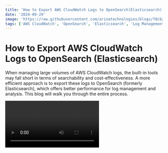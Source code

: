 ```yaml
---
title: 'How to Export AWS CloudWatch Logs to OpenSearch(Elasticsearch) Integration:A Complete Guide'
date: '2024-09-29'
image: 'https://raw.githubusercontent.com/arinatechnologies/blogs/f8cb218a053afcdca7c93dcea55c3780ea0cfc53/images/awscloudwatchlogtoopensearch.webp'
tags: ['AWS CloudWatch', 'OpenSearch', 'Elasticsearch', 'Log Management', 'AWS Lambda','Cloud Management','CloudWatch Logs Export','AWS IAM Roles','Cloudflare Domain Management','Cloud Monitoring','Cloud Logging Solutions','AWS Cloud Infrastructure','DevOps Tools']
---
```

# How to Export AWS CloudWatch Logs to OpenSearch (Elasticsearch)

When managing large volumes of AWS CloudWatch logs, the built-in tools may fall short in terms of searchability and cost-effectiveness. A more efficient approach is to export these logs to OpenSearch (formerly Elasticsearch), which offers better performance for log management and analysis. This blog will walk you through the entire process.

<Video id="-OQsVT9GwqI" title="How to Export AWS CloudWatch Logs to OpenSearch(Elasticsearch) Integration:A Complete Guide "/>

## Step 1: Create an OpenSearch Cluster
![OpenSearch Cluster](https://raw.githubusercontent.com/arinatechnologies/blogs/2edfee2f12f4b94d534c9dd5aeed99463eb7b12e/images/cloudwatchlog-opensearch/opensearch%20create.webp)
1. **Go to AWS Console**: Navigate to the OpenSearch Service.
2. **Create a Domain**:
   - Click on “Create Domain.”
   - Choose “Standard Create” instead of “Easy Create” to avoid unnecessary nodes.
3. **Select Domain Configuration**:
   - For a demo, select “Dev/Test.”
   - Choose a general-purpose instance type like the M5 family for performance.
   - Choose the storage settings: `gp3` and size (e.g., 10 GB).
   - Select “Public Access” temporarily for easier setup (but always use VPC access in production).
4. **Set Security Settings**:
   - Set up an IAM master user for OpenSearch.
   - Assign a tag to the domain to make it easier to track.
5. **Create the Domain**: Wait for the domain to become active (this can take up to 30 minutes).

## Step 2: Configure CloudWatch Log Group
![subscription filter](https://raw.githubusercontent.com/arinatechnologies/blogs/2edfee2f12f4b94d534c9dd5aeed99463eb7b12e/images/cloudwatchlog-opensearch/subscption%20filter.webp)
1. **Go to CloudWatch Logs**:
   - Select the log group you want to export.
2. **Create a Subscription Filter**:
   - Choose “OpenSearch” as the destination.
   - Link the subscription filter to your OpenSearch domain created earlier.

## Step 3: Create a Lambda Role
1. **Go to IAM Console**:
   - Create a role for Lambda.
   - Choose the AWS Lambda service.
2. **Attach VPC and OpenSearch Permissions**:
   - Add AWSLambdaVPCAccessExecutionRole policy .
3. **Add Inline Policy**:
   - Create an inline policy allowing OpenSearch access (index permissions, bulk data access, etc.).

Following policy shows example, where it is recommended to narrow the policy from es:* only to required permission.

```
{
    "Version": "2012-10-17",
    "Statement": [
        {
            "Sid": "OpensearchAccess",
            "Effect": "Allow",
            "Action": "es:*",
            "Resource": "arn:aws:es:us-east-1:<account-id>:domain/<cluster-name>"
        }
    ]
}
```

The role should look like below:


4. **Save the Role**: Ensure the role is configured properly with access to both OpenSearch and CloudWatch logs.

## Step 4: Edit the Lambda Function
![Lambda Function](https://raw.githubusercontent.com/arinatechnologies/blogs/2edfee2f12f4b94d534c9dd5aeed99463eb7b12e/images/cloudwatchlog-opensearch/lamba%20role%20created.webp)

1. **Edit the Lambda Code**:
   - Update the code to handle exporting CloudWatch logs to specific OpenSearch indices. Modify the default index name and ensure it handles the log data properly.


![Managing Users and Permissions](https://raw.githubusercontent.com/arinatechnologies/blogs/2edfee2f12f4b94d534c9dd5aeed99463eb7b12e/images/cloudwatchlog-opensearch/permission.webp)
2. **Modify Lambda for Multiple Log Groups**:
   - If you have multiple log groups, modify the Lambda function code to create separate indices for each log group.
   - Update the code to check the log group name and route it to a specific index in OpenSearch.
3. **Deploy the Updates**: Ensure the Lambda function properly handles log exports from multiple log groups.

In function transform(payload)  around line 52, update to add additional log groups or change the index name, as shown:

```
function transform(payload) {
    if (payload.messageType === 'CONTROL_MESSAGE') {
        return null;
    }

    var bulkRequestBody = '';

    payload.logEvents.forEach(function(logEvent) {
        var timestamp = new Date(1 * logEvent.timestamp);
        
        // Initialize indexName variable
        var indexName;

        // index name format: cwl-YYYY.MM.DD
        if (payload.logGroup === '<log-group-1>') {
            indexName = [
                'cw-log-group-1-' + timestamp.getUTCFullYear(), // year
                ('0' + (timestamp.getUTCMonth() + 1)).slice(-2),   // month
                ('0' + timestamp.getUTCDate()).slice(-2)           // day
            ].join('.');

        }

        else {
            // index name format: cw-trans-ext-trig-YYYY.MM.DD
            indexName = [
                'cw-all-other-logs-' + timestamp.getUTCFullYear(), // year
                ('0' + (timestamp.getUTCMonth() + 1)).slice(-2),   // month
                ('0' + timestamp.getUTCDate()).slice(-2)           // day
            ].join('.');
        }

        // var source = buildSource(logEvent.message, logEvent.extractedFields);
        var source = {};
        source['@id'] = logEvent.id;
        source['@timestamp'] = new Date(1 * logEvent.timestamp).toISOString();
        source['@message'] = logEvent.message;
        source['@owner'] = payload.owner;
        source['@log_group'] = payload.logGroup;
        source['@log_stream'] = payload.logStream;

        var action = { "index": {} };
        action.index._index = indexName;
        action.index._id = logEvent.id;

        bulkRequestBody += [
            JSON.stringify(action),
            JSON.stringify(source),
        ].join('\n') + '\n';
    });
    return bulkRequestBody;
}
```

3. **Deploy the Function**: Once the code is set up, deploy it and link it to your log group subscription.

## Step 5: Debugging and Monitoring

1. **Monitor Logs**:
   - In the CloudWatch Logs section, monitor the log groups for any issues.
   - Open the OpenSearch dashboard and check if the logs are properly flowing into the indices.
2. **Handle Common Errors**:
   - If no logs appear, check the Lambda function for errors.
     Where in line 12, you can update following line:

     ```
     var logFailedResponses = false;

     ```

   to 
     ```
     var logFailedResponses = true;
     ```
   - Ensure that the Lambda role has the correct permissions and that the OpenSearch cluster is properly configured.

# Steps for Dashboard

## Step 1: Set Up OpenSearch Users and Roles

1. **Create OpenSearch Users**:
   - In the OpenSearch dashboard, navigate to the security section.
   - Create a user for accessing logs.
2. **Assign Roles**:
   - Create roles with index-level permissions (e.g., read-only, bulk, and monitoring).
   - Map the roles to the created users.
3. **Test User Access**:
   - Log in as the user and ensure they can only access their assigned indices.

## Step 2: Test and Monitor

1. **Run Test Queries**:
   - Use OpenSearch Dev Tools to run queries against the imported log data.
   - Verify that the logs are properly indexed and searchable.
2. **Monitor Cluster Health**:
   - Check the OpenSearch cluster status and ensure it remains healthy.
   - Add more nodes if necessary, especially in production environments, to ensure high availability and better performance.

## Conclusion

Exporting CloudWatch logs to OpenSearch offers improved search capabilities and better scalability. By following these steps, you can set up an efficient logging infrastructure that allows you to analyze large volumes of log data with ease.

--- 
 [ Refer Cloud Consulting](https://www.arinatechnologies.com/consulting) <br/>
Ready to take your cloud infrastructure to the next level? Please reach out to us [ Contact Us](https://www.arinatechnologies.com/contact) <br/>
# Other Blogs
[Step-by-Step Guide: Install and Configure GitLab on AWS EC2 | DevOps CI/CD with GitLab on AWS](https://www.arinatechnologies.com/posts/gitLabonaws) <br/>
[Simplifying AWS Notifications: A Guide to User Notifications](https://www.arinatechnologies.com/posts/user-notifications) <br/>
